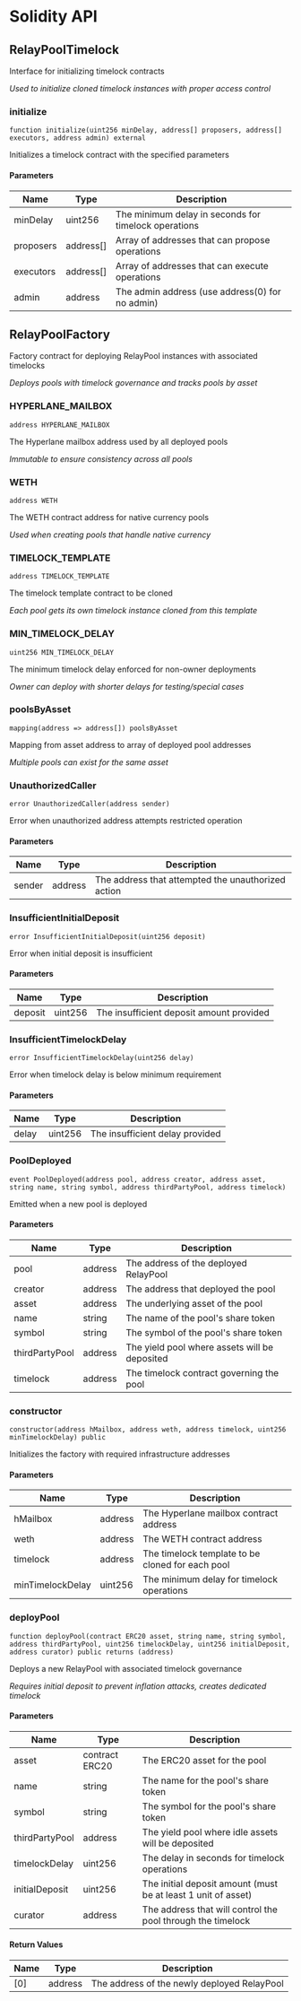 # Solidity API

## RelayPoolTimelock

Interface for initializing timelock contracts

_Used to initialize cloned timelock instances with proper access control_

### initialize

```solidity
function initialize(uint256 minDelay, address[] proposers, address[] executors, address admin) external
```

Initializes a timelock contract with the specified parameters

#### Parameters

| Name | Type | Description |
| ---- | ---- | ----------- |
| minDelay | uint256 | The minimum delay in seconds for timelock operations |
| proposers | address[] | Array of addresses that can propose operations |
| executors | address[] | Array of addresses that can execute operations |
| admin | address | The admin address (use address(0) for no admin) |

## RelayPoolFactory

Factory contract for deploying RelayPool instances with associated timelocks

_Deploys pools with timelock governance and tracks pools by asset_

### HYPERLANE_MAILBOX

```solidity
address HYPERLANE_MAILBOX
```

The Hyperlane mailbox address used by all deployed pools

_Immutable to ensure consistency across all pools_

### WETH

```solidity
address WETH
```

The WETH contract address for native currency pools

_Used when creating pools that handle native currency_

### TIMELOCK_TEMPLATE

```solidity
address TIMELOCK_TEMPLATE
```

The timelock template contract to be cloned

_Each pool gets its own timelock instance cloned from this template_

### MIN_TIMELOCK_DELAY

```solidity
uint256 MIN_TIMELOCK_DELAY
```

The minimum timelock delay enforced for non-owner deployments

_Owner can deploy with shorter delays for testing/special cases_

### poolsByAsset

```solidity
mapping(address => address[]) poolsByAsset
```

Mapping from asset address to array of deployed pool addresses

_Multiple pools can exist for the same asset_

### UnauthorizedCaller

```solidity
error UnauthorizedCaller(address sender)
```

Error when unauthorized address attempts restricted operation

#### Parameters

| Name | Type | Description |
| ---- | ---- | ----------- |
| sender | address | The address that attempted the unauthorized action |

### InsufficientInitialDeposit

```solidity
error InsufficientInitialDeposit(uint256 deposit)
```

Error when initial deposit is insufficient

#### Parameters

| Name | Type | Description |
| ---- | ---- | ----------- |
| deposit | uint256 | The insufficient deposit amount provided |

### InsufficientTimelockDelay

```solidity
error InsufficientTimelockDelay(uint256 delay)
```

Error when timelock delay is below minimum requirement

#### Parameters

| Name | Type | Description |
| ---- | ---- | ----------- |
| delay | uint256 | The insufficient delay provided |

### PoolDeployed

```solidity
event PoolDeployed(address pool, address creator, address asset, string name, string symbol, address thirdPartyPool, address timelock)
```

Emitted when a new pool is deployed

#### Parameters

| Name | Type | Description |
| ---- | ---- | ----------- |
| pool | address | The address of the deployed RelayPool |
| creator | address | The address that deployed the pool |
| asset | address | The underlying asset of the pool |
| name | string | The name of the pool's share token |
| symbol | string | The symbol of the pool's share token |
| thirdPartyPool | address | The yield pool where assets will be deposited |
| timelock | address | The timelock contract governing the pool |

### constructor

```solidity
constructor(address hMailbox, address weth, address timelock, uint256 minTimelockDelay) public
```

Initializes the factory with required infrastructure addresses

#### Parameters

| Name | Type | Description |
| ---- | ---- | ----------- |
| hMailbox | address | The Hyperlane mailbox contract address |
| weth | address | The WETH contract address |
| timelock | address | The timelock template to be cloned for each pool |
| minTimelockDelay | uint256 | The minimum delay for timelock operations |

### deployPool

```solidity
function deployPool(contract ERC20 asset, string name, string symbol, address thirdPartyPool, uint256 timelockDelay, uint256 initialDeposit, address curator) public returns (address)
```

Deploys a new RelayPool with associated timelock governance

_Requires initial deposit to prevent inflation attacks, creates dedicated timelock_

#### Parameters

| Name | Type | Description |
| ---- | ---- | ----------- |
| asset | contract ERC20 | The ERC20 asset for the pool |
| name | string | The name for the pool's share token |
| symbol | string | The symbol for the pool's share token |
| thirdPartyPool | address | The yield pool where idle assets will be deposited |
| timelockDelay | uint256 | The delay in seconds for timelock operations |
| initialDeposit | uint256 | The initial deposit amount (must be at least 1 unit of asset) |
| curator | address | The address that will control the pool through the timelock |

#### Return Values

| Name | Type | Description |
| ---- | ---- | ----------- |
| [0] | address | The address of the newly deployed RelayPool |

